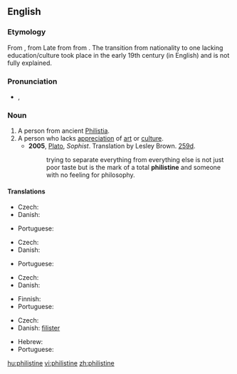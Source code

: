 {{also|Philistine}}
==English==
{{rft}}

===Etymology===
From {{LL.}} {{term|Philistinus|lang=la}}, from Late {{etyl|grc|en}} {{term|Φυλιστῖνοι|tr=Phulistinoi|lang=grc|sc=polytonic}} from {{etyl|he|en}} {{term|פלשתים|tr=P'lishtim|lang=he|sc=Hebr}} from {{term|פלשת||Philistia|tr=P'leshet|lang=he|sc=Hebr}} {{rfscript|Hebrew|Could we get some vowel marks?}}.  The transition from nationality to one lacking education/culture took place in the early 19th century (in English) and is not fully explained.  

===Pronunciation===
* {{a|UK{}} {{IPA|/ˈfɪl.ɪ.staɪn/}}, {{SAMPA|/"fIl.I.staIn/}}

===Noun===
{{en-noun}}

# A person from ancient [[Philistia]].
# A person who lacks [[appreciation]] of [[art]] or [[culture]].
#* '''2005''', [[w:Plato|Plato]], ''Sophist''.  Translation by Lesley Brown. [[w:Stephanus pagination|259d]].
#*: trying to separate everything from everything else is not just poor taste but is the mark of a total '''philistine''' and someone with no feeling for philosophy.

====Translations====
{{trans-top|person lacking appreciation of culture}}
* Czech: {{t-|cs|barbar|m}}
* Danish: {{t-|da|spidsborger}}
{{trans-mid}}
* Portuguese: {{t-|pt|filisteu|m}}
{{trans-bottom}}

{{trans-top|person with higher material than spiritual level}}
* Czech: {{t-|cs|šosák|m}}
* Danish: {{t-|da|spidsborger}}
{{trans-mid}}
* Portuguese: {{t-|pt|filisteu|m}}
{{trans-bottom}}

{{trans-top|ignorant person}}
* Czech: {{t-|cs|ignorant|m}}
* Danish: {{t-|da|spidsborger}}
{{trans-mid}}
* Finnish: {{t-|fi|filistealainen}}
* Portuguese: {{t-|pt|filisteu|m}}
{{trans-bottom}}

{{trans-top|person from Philistia}}
* Czech: {{t-|cs|Filištín|m}}
* Danish: [[filister]]
{{trans-mid}}
* Hebrew: {{he-translation|פלשתי|P"lishti}} {{m}}
* Portuguese: {{t-|pt|filisteu|m}}
{{trans-bottom}}

[[hu:philistine]]
[[vi:philistine]]
[[zh:philistine]]